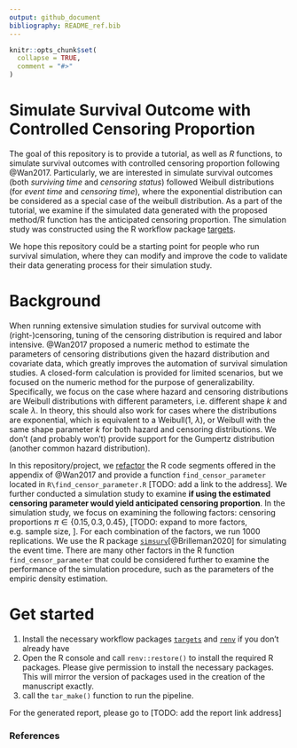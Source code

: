 ```yaml
---
output: github_document
bibliography: README_ref.bib 
---
```


<!-- README.md is generated from README.Rmd. Please edit that file -->

```r
knitr::opts_chunk$set(
  collapse = TRUE,
  comment = "#>"
)
```


# Simulate Survival Outcome with Controlled Censoring Proportion

<!-- badges: start -->
<!-- badges: end -->

The goal of this repository is to provide a tutorial, as well as _R_ functions, to simulate survival outcomes with controlled censoring proportion following @Wan2017. Particularly, we are interested in simulate survival outcomes (both _surviving time_ and _censoring status_) followed  Weibull distributions (for _event time_ and _censoring time_), where the exponential distribution can be considered as a special case of the weibull distribution. As a part of the tutorial, we examine if the simulated data generated with the proposed method/R function has the anticipated censoring proportion. The simulation study was constructed using the R workflow package [targets](https://cran.r-project.org/web/packages/targets/index.html).  

We hope this repository could be a starting point for people who run survival simulation, where they can modify and improve the code to validate their data generating process for their simulation study.

# Background
When running extensive simulation studies for survival outcome with (right-)censoring, tuning of the censoring distribution is required and labor intensive. @Wan2017 proposed a numeric method to estimate the parameters of censoring distributions given the hazard distribution and covariate data, which greatly improves the automation of survival simulation studies. A closed-form calculation is provided for limited scenarios, but we focused on the numeric method for the purpose of generalizability. Specifically, we focus on the case where hazard and censoring distributions are Weibull distributions with different parameters, i.e. different shape $k$ and scale $\lambda$. In theory, this should also work for cases where the distributions are exponential, which is equivalent to a Weibull(1, $\lambda$), or Weibull with the same shape parameter $k$ for both  hazard and censoring distributions. We don't (and probably won't) provide support for the Gumpertz distribution (another common hazard distribution).

In this repository/project, we [refactor](https://en.wikipedia.org/wiki/Code_refactoring) the R code segments offered in the appendix of @Wan2017 and provide a function `find_censor_parameter` located in `R\find_censor_parameter.R` [TODO: add a link to the address]. We further conducted a simulation study to examine __if using the estimated censoring parameter would yield anticipated censoring proportion__. In the simulation study, we focus on examining the following factors: censoring proportions $\pi \in \{0.15, 0.3, 0.45\},$ [TODO: expand to more factors, e.g. sample size, ]. For each combination of the factors, we run 1000 replications. We use the R package [`simsurv`](https://cran.r-project.org/web/packages/simsurv/index.html)[@Brilleman2020] for simulating the event time. There are many other factors in the R function `find_censor_parameter` that could be considered further to examine the performance of the simulation procedure, such as the parameters of the empiric density estimation. 

# Get started 
1. Install the necessary workflow packages [`targets`](https://cran.r-project.org/web/packages/targets/index.html) and [`renv`](https://rstudio.github.io/renv/articles/renv.html) if you don't already have
2. Open the R console and call `renv::restore()` to install the required R packages. Please give permission to install the necessary packages. This will mirror the version of packages used in the creation of the manuscript exactly.
3. call the `tar_make()` function to run the pipeline.

For the generated report, please go to [TODO: add the report link address]


### References
